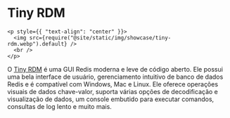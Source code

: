 # Tiny RDM

```mdx-code-block
<p style={{ "text-align": "center" }}>
  <img src={require("@site/static/img/showcase/tiny-rdm.webp").default} />
  <br />
</p>
```

O [Tiny RDM](https://redis.tinycraft.cc/) é uma GUI Redis moderna e leve de código aberto. Ele possui uma bela interface de usuário, gerenciamento intuitivo de banco de dados Redis e é compatível com Windows, Mac e Linux. Ele oferece operações visuais de dados chave-valor, suporta várias opções de decodificação e visualização de dados, um console embutido para executar comandos, consultas de log lento e muito mais.